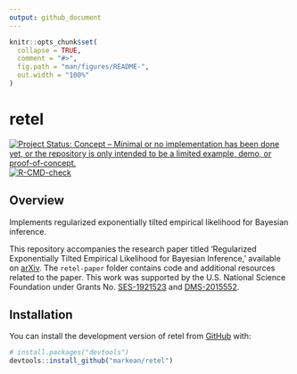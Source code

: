 ```yaml
---
output: github_document
---
```


<!-- README.md is generated from README.Rmd. Please edit that file -->

```r
knitr::opts_chunk$set(
  collapse = TRUE,
  comment = "#>",
  fig.path = "man/figures/README-",
  out.width = "100%"
)
```

# retel
<!-- badges: start -->
[![Project Status: Concept – Minimal or no implementation has been done yet, or the repository is only intended to be a limited example, demo, or proof-of-concept.](https://www.repostatus.org/badges/latest/concept.svg)](https://www.repostatus.org/#concept)
[![R-CMD-check](https://github.com/markean/retel/actions/workflows/R-CMD-check.yaml/badge.svg)](https://github.com/markean/retel/actions/workflows/R-CMD-check.yaml)
<!-- badges: end -->

## Overview
Implements regularized exponentially tilted empirical likelihood for Bayesian inference.

This repository accompanies the research paper titled 'Regularized Exponentially Tilted Empirical Likelihood for Bayesian Inference,' available on [arXiv](https://arxiv.org/abs/2312.17015).
The `retel-paper` folder contains code and additional resources related to the paper.
This work was supported by the U.S. National Science Foundation under Grants No. [SES-1921523](https://www.nsf.gov/awardsearch/showAward?AWD_ID=1921523) and [DMS-2015552](https://www.nsf.gov/awardsearch/showAward?AWD_ID=2015552).


## Installation
You can install the development version of retel from [GitHub](https://github.com/) with:
``` r
# install.packages("devtools")
devtools::install_github("markean/retel")
```
